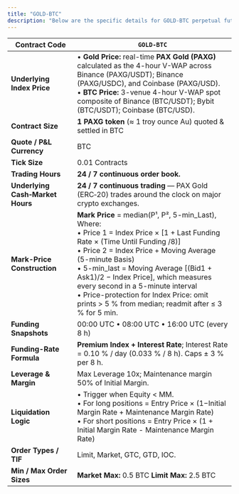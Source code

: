 ```yaml
---
title: "GOLD-BTC"
description: "Below are the specific details for GOLD-BTC perpetual futures."
---
```


| **Contract Code**                | `GOLD-BTC`                                                                                                                                                                                                                                                                                                                                                                                                                                |
| -------------------------------- | ----------------------------------------------------------------------------------------------------------------------------------------------------------------------------------------------------------------------------------------------------------------------------------------------------------------------------------------------------------------------------------------------------------------------------------------- |
| **Underlying Index Price**       | • **Gold Price:** real-time **PAX Gold (PAXG)** calculated as the 4-hour V-WAP across Binance (PAXG/USDT); Binance (PAXG/USDC), and Coinbase (PAXG/USD). <br />• **BTC Price:** 3-venue 4-hour V-WAP spot composite of Binance (BTC/USDT); Bybit (BTC/USDT); Coinbase (BTC/USD).                                                                                                                                                          |
| **Contract Size**                | **1 PAXG token** (≈ 1 troy ounce Au) quoted & settled in BTC                                                                                                                                                                                                                                                                                                                                                                              |
| **Quote / P&L Currency**         | BTC                                                                                                                                                                                                                                                                                                                                                                                                                                       |
| **Tick Size**                    | 0.01 Contracts                                                                                                                                                                                                                                                                                                                                                                                                                            |
| **Trading Hours**                | **24 / 7 continuous order book.**                                                                                                                                                                                                                                                                                                                                                                                                         |
| **Underlying Cash‑Market Hours** | **24 / 7 continuous trading** — PAX Gold (ERC‑20) trades around the clock on major crypto exchanges.                                                                                                                                                                                                                                                                                                                                      |
| **Mark-Price Construction**      | **Mark Price** = median(P¹, P², 5-min_Last), Where: <br />• Price 1 = Index Price × [1 \+ Last Funding Rate × (Time Until Funding /8)] <br />• Price 2 = Index Price \+ Moving Average (5-minute Basis) <br />• 5-min_last = Moving Average [(Bid1 \+ Ask1)/2 − Index Price], which measures every second in a 5-minute interval <br />• Price-protection for Index Price: omit prints \> 5 % from median; readmit after ≤ 3 % for 5 min. |
| **Funding Snapshots**            | 00:00 UTC • 08:00 UTC • 16:00 UTC (every 8 h)                                                                                                                                                                                                                                                                                                                                                                                             |
| **Funding-Rate Formula**         | **Premium Index \+ Interest Rate**; Interest Rate = 0.10 % / day (0.033 % / 8 h). Caps ± 3 % per 8 h.                                                                                                                                                                                                                                                                                                                                     |
| **Leverage & Margin**            | Max Leverage 10x; Maintenance margin 50% of Initial Margin.                                                                                                                                                                                                                                                                                                                                                                               |
| **Liquidation Logic**            | • Trigger when Equity \< MM. <br />• For long positions = Entry Price × (1−Initial Margin Rate \+ Maintenance Margin Rate) <br />• For short positions = Entry Price × (1 \+ Initial Margin Rate - Maintenance Margin Rate)                                                                                                                                                                                                               |
| **Order Types / TIF**            | Limit, Market, GTC, GTD, IOC.                                                                                                                                                                                                                                                                                                                                                                                                             |
| **Min / Max Order Sizes**        | **Market Max:** 0.5 BTC **Limit Max:** 2.5 BTC                                                                                                                                                                                                                                                                                                                                                                                            |